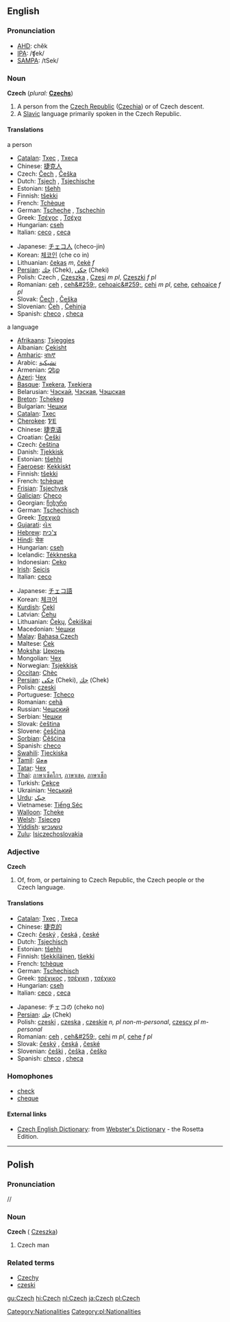 ==English==
===Pronunciation===
*[[w:AHD|AHD]]: chĕk
*[[w:IPA|IPA]]: /ʧek/
*[[w:SAMPA|SAMPA]]: /tSek/

===Noun===
{{wikipedia}}
'''Czech'''  (''plural:'' '''[[Czechs]]''')
#A person from the [[Czech Republic]] ([[Czechia]]) or of Czech descent.
# A [[Slavic]] language primarily spoken in the Czech Republic.

====Translations====
;a person
{{top}}
*[[Catalan]]: [[Txec]] {{m}}, [[Txeca]] {{f}}
*Chinese: [[捷克人]]
*Czech: [[Čech]] {{m}}, [[Češka]] {{f}}
*Dutch: [[Tsjech]] {{m}}, [[Tsjechische]] {{f}}
*Estonian: [[tšehh]]
*Finnish: [[tšekki]]
*French: [[Tchèque]]
*German: [[Tscheche]] {{m}}, [[Tschechin]] {{f}}
*Greek: [[Τσέχος]] {{m}}, [[Τσέχα]] {{f}}
*Hungarian: [[cseh]]
*Italian: [[ceco]] {{m}}, [[ceca]] {{f}}
{{mid}}
*Japanese: [[チェコ人]] (checo-jin)
*Korean: [[체코인]] (che co in)
*Lithuanian: [[čekas]] ''m'', [[čekė]] ''f''
*[[Persian]]: [[چك]]  (Chek), [[چكی]] (Cheki)
*Polish: Czech {{m}}, [[Czeszka]] {{f}}, [[Czesi]] ''m pl'', [[Czeszki]] ''f pl''
*Romanian: [[ceh]] {{m}}, [[ceh&#259;]], [[cehoaic&#259;]], [[cehi]] ''m pl'', [[cehe]], [[cehoaice]] ''f pl''
*Slovak: [[Čech]] {{m}}, [[Češka]] {{f}}
*Slovenian: [[Čeh]] {{m}}, [[Čehinja]] {{f}}
*Spanish: [[checo]] {{m}}, [[checa]] {{f}}
{{bottom}}

;a language
{{top}}
*[[Afrikaans]]: [[Tsjeggies]]
*Albanian: [[Çekisht]]
*[[Amharic]]: [[ቼክኛ]]
*Arabic: [[تشيكية]]
*Armenian: [[Չեք]]
*[[Azeri]]: [[Чех]]
*[[Basque]]: [[Txekera]], [[Txekiera]]
*Belarusian: [[Чэскай]], [[Чэская]], [[Чэшская]]
*[[Breton]]: [[Tchekeg]]
*Bulgarian: [[Чешки]]
*[[Catalan]]: [[Txec]]
*[[Cherokee]]: [[ᏤᎬ]]
*Chinese: [[捷克语]]
*Croatian: [[Češki]]
*Czech: [[čeština]] {{f}}
*Danish: [[Tjekkisk]] 
*Estonian: [[tšehhi]] 
*[[Faeroese]]: [[Kekkiskt]] 
*Finnish: [[tšekki]]
*French: [[tchèque]]
*[[Frisian]]: [[Tsjechysk]]
*[[Galician]]: [[Checo]]
*Georgian: [[ჩეხური]]
*German: [[Tschechisch]] {{n}}
*Greek: [[Τσεχικά]]
*[[Gujarati]]: [[ચેક]]
*[[Hebrew]]: [[צ'כית]]
*[[Hindi]]: [[चेक]]
*Hungarian: [[cseh]]
*Icelandic: [[Tékkneska]]
*Indonesian: [[Ceko]]
*[[Irish]]: [[Seicis]]
*Italian: [[ceco]] {{m}}
{{mid}}
*Japanese: [[チェコ語]]
*Korean: [[체크어]] 
*[[Kurdish]]: [[Çekî]] 
*Latvian: [[Čehu]] 
*Lithuanian: [[Čekų]], [[Čekiškai]]
*Macedonian: [[Чешки]] 
*[[Malay]]: [[Bahasa Czech]] 
*Maltese: [[Ċek]] 
*[[Moksha]]: [[Цеконь]] 
*Mongolian: [[Чех]] 
*Norwegian: [[Tsjekkisk]] 
*[[Occitan]]: [[Chèc]] 
*[[Persian]]: [[چكى]] (Cheki), [[چك]] (Chek)
*Polish: [[czeski]] {{m}}
*Portuguese: [[Tcheco]] 
*Romanian: [[cehă]] 
*Russian: [[Чешский]] 
*Serbian: [[Чешки]] 
*Slovak: [[čeština]] {{f}}
*Slovene: [[češčina]] {{f}}
*[[Sorbian]]: [[Čěšćina]] 
*Spanish: [[checo]] {{m}}
*[[Swahili]]: [[Tjeckiska]]
*[[Tamil]]: [[செக]]
*[[Tatar]]: [[Чех]]
*[[Thai]]: [[ภาษาเซ็คโกฯ]], [[ภาษาเชค]], [[ภาษาเช็ก]]
*Turkish: [[Çekçe]]
*Ukrainian: [[Чеський]]
*[[Urdu]]: [[چيک]]
*Vietnamese: [[Tiếng Séc]]
*[[Walloon]]: [[Tcheke]]
*[[Welsh]]: [[Tsieceg]]
*[[Yiddish]]: [[טשעכיש]]
*[[Zulu]]: [[Isiczechoslovakia]]
{{bottom}}

===Adjective===
'''Czech'''
#Of, from, or pertaining to Czech Republic, the Czech people or the Czech language.

====Translations====
{{top}}
*[[Catalan]]: [[Txec]] {{m}}, [[Txeca]] {{f}}
*Chinese: [[捷克的]]
*Czech: [[český]] {{m}}, [[česká]] {{f}}, [[české]] {{n}}
*Dutch: [[Tsjechisch]]
*Estonian: [[tšehhi]]
*Finnish: [[tšekkiläinen]], [[tšekki]]
*French: [[tchèque]]
*German: [[Tschechisch]]
*Greek: [[τσέχικος]] {{m}}, [[τσέχικη]] {{f}}, [[τσέχικο]] {{n}}
*Hungarian: [[cseh]]
*Italian: [[ceco]] {{m}}, [[ceca]] {{f}}
{{mid}}
*Japanese: チェコの (cheko no)
*[[Persian]]: [[چك]]  (Chek) 
*Polish: [[czeski]] {{m}}, [[czeska]] {{f}}, [[czeskie]] ''n, pl non-m-personal'', [[czescy]] ''pl m-personal''
*Romanian: [[ceh]] {{m}}, [[ceh&#259;]], [[cehi]] ''m pl'', [[cehe]] ''f pl''
*Slovak: [[český]] {{m}}, [[česká]] {{f}}, [[české]] {{n}}
*Slovenian: [[češki]] {{m}}, [[češka]] {{f}}, [[češko]] {{n}}
*Spanish: [[checo]] {{m}}, [[checa]] {{f}}
{{bottom}}

===Homophones===
*[[check]]
*[[cheque]]

====External links====
{{interwiktionary|code=cs}}
*[http://www.websters-online-dictionary.org/definition/Czech-english/ Czech English Dictionary]: from [http://www.websters-online-dictionary.org/ Webster's Dictionary] - the Rosetta Edition.

----
==Polish==
===Pronunciation===
/{{IPAchar|tʂex}}/

===Noun===
'''Czech''' {{m}} ({{f}} [[Czeszka]])
# Czech man

===Related terms===
*[[Czechy]]
*[[czeski]]

[[Category:Nationalities]]
[[Category:pl:Nationalities]]
[[gu:Czech]]
[[hi:Czech]]
[[nl:Czech]]
[[ja:Czech]]
[[pl:Czech]]